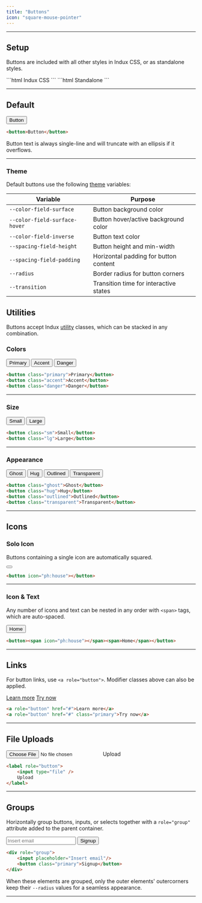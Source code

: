 ```yaml
---
title: "Buttons"
icon: "square-mouse-pointer"
---
```


---

## Setup

Buttons are included with all other styles in Indux CSS, or as standalone styles.

<CodeGroup>
```html Indux CSS
<head>
    <link rel="stylesheet" href="https://cdn.jsdelivr.net/npm/indux/dist/indux.css" />
</head>
```
```html Standalone
<head>
    <link rel="stylesheet" href="https://cdn.jsdelivr.net/npm/indux/dist/indux.theme.css" />
    <link rel="stylesheet" href="https://cdn.jsdelivr.net/npm/indux/dist/indux.button.css" />
</head>
```
</CodeGroup>

---

## Default

<Frame>
    <button>Button</button>
</Frame>

```html
<button>Button</button>
```

Button text is always single-line and will truncate with an ellipsis if it overflows.

---

### Theme

Default buttons use the following [theme](/styles/theme) variables:

| Variable                   | Purpose                                 |
|----------------------------|-----------------------------------------|
| `--color-field-surface`    | Button background color                 |
| `--color-field-surface-hover` | Button hover/active background color |
| `--color-field-inverse`    | Button text color                      |
| `--spacing-field-height`   | Button height and min-width             |
| `--spacing-field-padding`  | Horizontal padding for button content   |
| `--radius`                 | Border radius for button corners        |
| `--transition`             | Transition time for interactive states  |

## Utilities

Buttons accept Indux [utility](/styles/utilities) classes, which can be stacked in any combination.

### Colors
<Frame>
    <button class="primary">Primary</button>
    <button class="accent">Accent</button>
    <button class="danger">Danger</button>
</Frame>

```html
<button class="primary">Primary</button>
<button class="accent">Accent</button>
<button class="danger">Danger</button>
```

---

### Size

<Frame>
    <button class="sm">Small</button>
    <button class="lg">Large</button>
</Frame>

```html
<button class="sm">Small</button>
<button class="lg">Large</button>
```

---

### Appearance

<Frame>
    <button class="ghost">Ghost</button>
    <button class="hug">Hug</button>
    <button class="outlined">Outlined</button>
    <button class="transparent">Transparent</button>
</Frame>

```html
<button class="ghost">Ghost</button>
<button class="hug">Hug</button>
<button class="outlined">Outlined</button>
<button class="transparent">Transparent</button>
```

---

## Icons

### Solo Icon

Buttons containing a single icon are automatically squared.

<Frame>
    <button x-icon="ph:house"></button>
</Frame>

```html
<button icon="ph:house"></button>
```

---

### Icon & Text

Any number of icons and text can be nested in any order with `<span>` tags, which are auto-spaced.

<Frame>
    <button><span x-icon="ph:house"></span><span>Home</span></button>
</Frame>

```html
<button><span icon="ph:house"></span><span>Home</span></button>
```

---

## Links

For button links, use `<a role="button">`. Modifier classes above can also be applied.

<Frame>
    <a role="button" href="#">Learn more</a>
    <a role="button" href="#" class="primary">Try now</a>
</Frame>

```html
<a role="button" href="#">Learn more</a>
<a role="button" href="#" class="primary">Try now</a>
```

---

## File Uploads

<Frame>
<label role="button">
    <input type="file" />
    Upload
</label>
</Frame>

```html
<label role="button">
    <input type="file" />
    Upload
</label>
```

---

## Groups

Horizontally group buttons, inputs, or selects together with a `role="group"` attribute added to the parent container.

<Frame>
<div role="group">
    <input placeholder="Insert email"/>
    <button class="primary">Signup</button>
</div>
</Frame>

```html
<div role="group">
    <input placeholder="Insert email"/>
    <button class="primary">Signup</button>
</div>
```

When these elements are grouped, only the outer elements' outercorners keep their `--radius` values for a seamless appearance.

---
